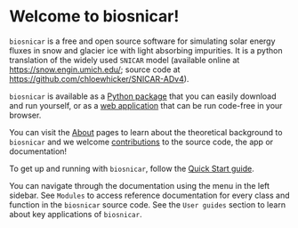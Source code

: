  # Welcome to biosnicar!

`biosnicar` is a free and open source software for simulating solar energy fluxes in snow and glacier ice with light absorbing impurities. It is a python translation of the widely used `SNICAR` model (available online at https://snow.engin.umich.edu/; source code at https://github.com/chloewhicker/SNICAR-ADv4).

`biosnicar` is available as a [Python package](https://github.com/jmcook1186/biosnicar-py) that you can easily download and run yourself, or as a [web application](https://bit.ly/bio-snicar) that can be run code-free in your browser.

You can visit the [About](about) pages to learn about the theoretical background to `biosnicar` and we welcome [contributions](contributing) to the source code, the app or documentation! 

To get up and running with `biosnicar`, follow the [Quick Start guide](quick-start).

You can navigate through the documentation using the menu in the left sidebar. 
See `Modules` to access reference documentation for every class and function in the `biosnicar` source code.
See the `User guides` section to learn about key applications of `biosnicar`.

